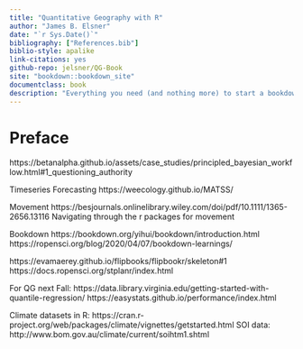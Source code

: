```yaml
---
title: "Quantitative Geography with R"
author: "James B. Elsner"
date: "`r Sys.Date()`"
bibliography: ["References.bib"]
biblio-style: apalike
link-citations: yes
github-repo: jelsner/QG-Book
site: "bookdown::bookdown_site"
documentclass: book
description: "Everything you need (and nothing more) to start a bookdown book."
---
```


# Preface {-}

https://betanalpha.github.io/assets/case_studies/principled_bayesian_workflow.html#1_questioning_authority

Timeseries Forecasting
https://weecology.github.io/MATSS/

Movement
https://besjournals.onlinelibrary.wiley.com/doi/pdf/10.1111/1365-2656.13116 Navigating through the r packages for movement

Bookdown
https://bookdown.org/yihui/bookdown/introduction.html
https://ropensci.org/blog/2020/04/07/bookdown-learnings/

https://evamaerey.github.io/flipbooks/flipbookr/skeleton#1
https://docs.ropensci.org/stplanr/index.html

For QG next Fall: 
https://data.library.virginia.edu/getting-started-with-quantile-regression/
https://easystats.github.io/performance/index.html

Climate datasets in R: 
https://cran.r-project.org/web/packages/climate/vignettes/getstarted.html
SOI data: http://www.bom.gov.au/climate/current/soihtm1.shtml
